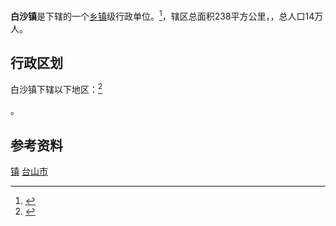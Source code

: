 {{中国乡级行政区
|景观照片文件名 = 
|景观照片描述 = 
|汉语拼音 = 
|其他语言 = 
|其他语言名称 = 
|旧称 = 
|地名出处 = 
|位置图文件名 = 
|位置图描述 = 
|自定义图片= 
|建置时间 = 
|政府驻地 = 
|毗邻 = 
|总面积 = 
|总人口 = 
|总人口年份 = 
|户籍人口 = 
|户籍人口年份 = 
|常住人口 = 
|常住人口年份 = 
|人口密度 = 
|GDP = 
|GDP年份 = 
|邮政编码 = 
|电话区号 = 750
|官方网站 = 
|网站名称 = 
|44/07/81/103/000}}

'''白沙镇'''是{{PRC admin/fullname|44/07/81/101/000|3}}下辖的一个[[乡镇|乡镇]]级行政单位。<ref>{{PRC admin/ref sgc|{{PRC admin/parent|44/07/81/103/000}}}}</ref>，辖区总面积238平方公里，，总人口14万人。

== 行政区划 ==
白沙镇下辖以下地区：<ref>{{PRC admin/ref sgc|44/07/81/103/000}}</ref>

{{PRC admin/children|44/07/81/103/000}}。

== 参考资料 ==
{{reflist}}

{{行政区划小作品}}
{{PRC admin/navcat|44/07/81/103/000}}

{{台山市行政区划}}
[[Category:台山市行政区划|镇]]
[[Category:江门建制镇|台山市]]